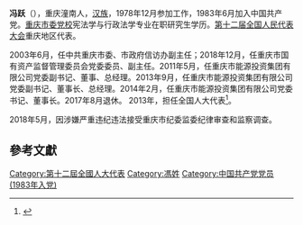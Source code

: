 '''冯跃'''（{{bd|1958年|6月|}}），重庆潼南人，[[汉族|汉族]]，1978年12月参加工作，1983年6月加入中国共产党。[[重庆市委党校|重庆市委党校]]宪法学与行政法学专业在职研究生学历。[[第十二届全国人民代表大会|第十二届全国人民代表大会]]重庆地区代表。

2003年6月，任中共重庆市委、市政府信访办副主任；2018年12月，任重庆市国有资产监督管理委员会党委委员、副主任。2011年5月，任重庆市能源投资集团有限公司党委副书记、董事、总经理。2013年9月，任重庆市能源投资集团有限公司党委副书记、董事长、总经理。2014年2月，任重庆市能源投资集团有限公司党委书记、董事长。2017年8月退休。
2013年，担任全国人大代表<ref>{{cite news|title=全国人大代表信息-冯跃|url=http://210.82.31.1:8084/delegate/viewDelegate.action?dbid=122045|accessdate=2013-04-05|newspaper=全国人大网|archive-url=https://web.archive.org/web/20160305225921/http://www.npc.gov.cn/delegate/viewDelegate.action?dbid=122045|archive-date=2016-03-05|dead-url=yes}}</ref>。

2018年5月，因涉嫌严重违纪违法接受重庆市纪委监委纪律审查和监察调查。

==參考文獻==
{{reflist}}
{{中国政治人物小作品}}
{{中共十九大以来的反腐败工作}}
[[Category:第十二屆全國人大代表|Category:第十二屆全國人大代表]]
[[Category:馮姓|Category:馮姓]]
[[Category:中国共产党党员_(1983年入党)|Category:中国共产党党员 (1983年入党)]]
